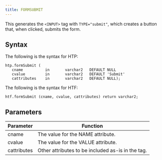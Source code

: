 ```yaml
---
title: FORMSUBMIT
---
```


This generates the `<INPUT>` tag with `TYPE="submit"`, which creates a button that, when clicked, submits the form.

## Syntax

The following is the syntax for HTP:
```
htp.formSubmit (
   cname          in       varchar2   DEFAULT NULL
   cvalue         in       varchar2   DEFAULT 'Submit'
   cattributes    in       varchar2   DEFAULT NULL);
```

The following is the syntax for HTF:
```
htf.formSubmit (cname, cvalue, cattributes) return varchar2;
```

## Parameters

| Parameter | Function |
| --------- | -------- |
| cname | The value for the NAME attribute. |
| cvalue | The value for the VALUE attribute. |
| cattributes | Other attributes to be included as-is in the tag. |